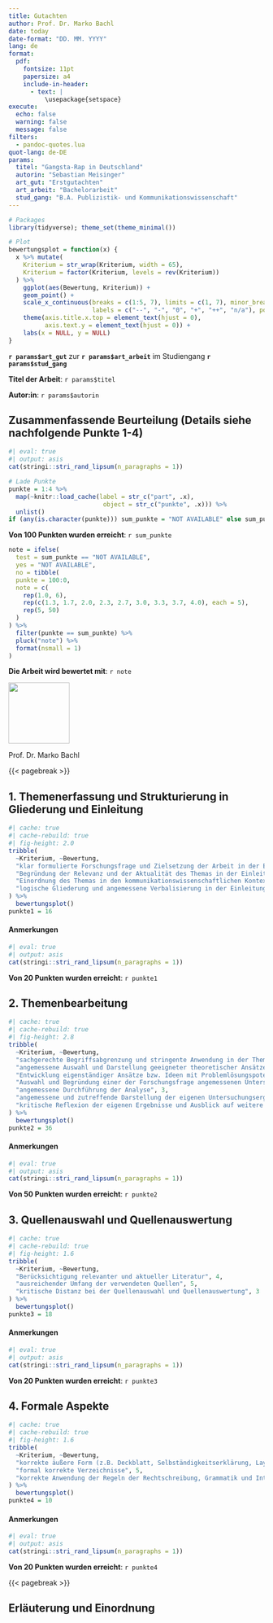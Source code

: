 ```yaml
---
title: Gutachten
author: Prof. Dr. Marko Bachl
date: today
date-format: "DD. MM. YYYY"
lang: de
format:
  pdf:
    fontsize: 11pt
    papersize: a4
    include-in-header:
      - text: |
          \usepackage{setspace}
execute: 
  echo: false
  warning: false
  message: false
filters:
  - pandoc-quotes.lua
quot-lang: de-DE
params:
  titel: "Gangsta-Rap in Deutschland"
  autorin: "Sebastian Meisinger"
  art_gut: "Erstgutachten"
  art_arbeit: "Bachelorarbeit"
  stud_gang: "B.A. Publizistik- und Kommunikationswissenschaft"
---
```


```r
# Packages
library(tidyverse); theme_set(theme_minimal())

# Plot
bewertungsplot = function(x) {
  x %>% mutate(
    Kriterium = str_wrap(Kriterium, width = 65),
    Kriterium = factor(Kriterium, levels = rev(Kriterium))
  ) %>% 
    ggplot(aes(Bewertung, Kriterium)) + 
    geom_point() + 
    scale_x_continuous(breaks = c(1:5, 7), limits = c(1, 7), minor_breaks = NULL,
                       labels = c("--", "-", "0", "+", "++", "n/a"), position = "top") + 
    theme(axis.title.x.top = element_text(hjust = 0),
          axis.text.y = element_text(hjust = 0)) + 
    labs(x = NULL, y = NULL)
}
```


**`r params$art_gut`** zur **`r params$art_arbeit`** im Studiengang **`r params$stud_gang`**

**Titel der Arbeit**: `r params$titel`

**Autor:in**: `r params$autorin`


## Zusammenfassende Beurteilung (Details siehe nachfolgende Punkte 1-4)

```r
#| eval: true
#| output: asis
cat(stringi::stri_rand_lipsum(n_paragraphs = 1))
```



```r
# Lade Punkte
punkte = 1:4 %>% 
  map(~knitr::load_cache(label = str_c("part", .x),
                          object = str_c("punkte", .x))) %>% 
  unlist()
if (any(is.character(punkte))) sum_punkte = "NOT AVAILABLE" else sum_punkte = sum(punkte)
```

**Von 100 Punkten wurden erreicht**: `r sum_punkte`


```r
note = ifelse(
  test = sum_punkte == "NOT AVAILABLE",
  yes = "NOT AVAILABLE",
  no = tibble(
  punkte = 100:0,
  note = c(
    rep(1.0, 6),
    rep(c(1.3, 1.7, 2.0, 2.3, 2.7, 3.0, 3.3, 3.7, 4.0), each = 5),
    rep(5, 50)
  )
) %>% 
  filter(punkte == sum_punkte) %>% 
  pluck("note") %>% 
  format(nsmall = 1)
)
```


**Die Arbeit wird bewertet mit**: `r note`

![](~/Downloads/unterschrift_mb.png){width="120px"}

Prof. Dr. Marko Bachl


{{< pagebreak >}}

## 1. Themenerfassung und Strukturierung in Gliederung und Einleitung

```r
#| cache: true
#| cache-rebuild: true
#| fig-height: 2.0
tribble(
  ~Kriterium, ~Bewertung,
  "klar formulierte Forschungsfrage und Zielsetzung der Arbeit in der Einleitung", 5,
  "Begründung der Relevanz und der Aktualität des Themas in der Einleitung", 5,
  "Einordnung des Themas in den kommunikationswissenschaftlichen Kontext", 2,
  "logische Gliederung und angemessene Verbalisierung in der Einleitung", 4
) %>% 
  bewertungsplot()
punkte1 = 16
```

#### Anmerkungen
```r
#| eval: true
#| output: asis
cat(stringi::stri_rand_lipsum(n_paragraphs = 1))
```

**Von 20 Punkten wurden erreicht**: `r punkte1`

## 2. Themenbearbeitung

```r
#| cache: true
#| cache-rebuild: true
#| fig-height: 2.8
tribble(
  ~Kriterium, ~Bewertung,
  "sachgerechte Begriffsabgrenzung und stringente Anwendung in der Themenbearbeitung; korrekte Verwendung der Fachterminologie", 3,
  "angemessene Auswahl und Darstellung geeigneter theoretischer Ansätze", 4,
  "Entwicklung eigenständiger Ansätze bzw. Ideen mit Problemlösungspotential", 4,
  "Auswahl und Begründung einer der Forschungsfrage angemessenen Untersuchungsmethodik; Dokumentation des Vorgehens", 2,
  "angemessene Durchführung der Analyse", 3,
  "angemessene und zutreffende Darstellung der eigenen Untersuchungsergebnisse", 4,
  "kritische Reflexion der eigenen Ergebnisse und Ausblick auf weitere Forschung", 1
) %>% 
  bewertungsplot()
punkte2 = 36
```

#### Anmerkungen
```r
#| eval: true
#| output: asis
cat(stringi::stri_rand_lipsum(n_paragraphs = 1))
```

**Von 50 Punkten wurden erreicht**: `r punkte2`

## 3. Quellenauswahl und Quellenauswertung

```r
#| cache: true
#| cache-rebuild: true
#| fig-height: 1.6
tribble(
  ~Kriterium, ~Bewertung,
  "Berücksichtigung relevanter und aktueller Literatur", 4,
  "ausreichender Umfang der verwendeten Quellen", 5,
  "kritische Distanz bei der Quellenauswahl und Quellenauswertung", 3
) %>% 
  bewertungsplot()
punkte3 = 18
```

#### Anmerkungen
```r
#| eval: true
#| output: asis
cat(stringi::stri_rand_lipsum(n_paragraphs = 1))
```

**Von 20 Punkten wurden erreicht**: `r punkte3`

## 4. Formale Aspekte

```r
#| cache: true
#| cache-rebuild: true
#| fig-height: 1.6
tribble(
  ~Kriterium, ~Bewertung,
  "korrekte äußere Form (z.B. Deckblatt, Selbständigkeitserklärung, Layout)", 5,
  "formal korrekte Verzeichnisse", 5,
  "korrekte Anwendung der Regeln der Rechtschreibung, Grammatik und Interpunktion; angemessener sprachlicher Stil; Silbentrennung", 5
) %>% 
  bewertungsplot()
punkte4 = 10
```

#### Anmerkungen
```r
#| eval: true
#| output: asis
cat(stringi::stri_rand_lipsum(n_paragraphs = 1))
```

**Von 20 Punkten wurden erreicht**: `r punkte4`

{{< pagebreak >}}

## Erläuterung und Einordnung

\begin{footnotesize}
\begin{singlespace}
Diese Vorlage verwenden wir an der Arbeitsstelle Digitale Forschungsmethoden zur Beurteilung wissenschaftlicher Arbeiten im Rahmen des Studiums am Institut für Publizistik- und Kommunikationswissenschaft der Freien Universität Berlin. Die Arbeiten sollen zeigen, dass die Studierenden in der Lage sind, innerhalb einer vorgegebenen Frist eine wissenschaftliche Frage selbständig zu bearbeiten. Dazu sollen die aktuellen wissenschaftlichen Erkenntnisse herangezogen und ggf. eigene empirische Untersuchungen angestellt werden. Die Arbeiten werden anhand einer grundsätzlich identischen Logik bewertet. Allerdings ist das anzulegende Bewertungsniveau dem theoretischen und praktischen Wissens- und Erkenntnisstand des jeweiligen Studiengangs sowie der Bearbeitungszeit anzupassen.

Über die vier Bewertungsschwerpunkte hinweg können in Summe maximal 100 Punkte erreicht werden. Die Angaben zu den einzelnen Kriterien innerhalb der Bewertungsschwerpunkte sind qualitative Einordnungen. Sie haben \emph{keine direkte} Entsprechung in der Vergabe der Punkte, da sie je nach Arbeit unterschiedlich gewichtet werden. \emph{Extreme} Mängel in einem der vier Bewertungsschwerpunkte führen in der Regel zu einer Bewertung der gesamten Arbeit mit \emph{nicht ausreichend}.

Es können insgesamt 100 Punkte erreicht werden. Die erreichten Punkte werden wie folgt in eine Note umgerechnet:

100-95: 1.0 (sehr gut -- eine hervorragende Leistung)

94-90: 1.3

89-85: 1.7

84-80: 2.0 (gut -- eine erheblich über dem Durchschnitt liegende Leistung)

79-75: 2.3

74-70: 2.7

69-65: 3.0 (befriedigend -- eine Leistung, die in jeder Hinsicht durchschnittlichen Anforderungen entspricht)

64-60: 3.3

59-55: 3.7 

54-50: 4.0 (ausreichend -- eine Leistung, die trotz ihrer Mängel den Anforderungen noch entspricht)

49-0: 5.0 (nicht ausreichend -- eine Leistung mit erheblichen Mängeln, die den Anforderungen nicht entspricht.)
\end{singlespace}
\end{footnotesize}
